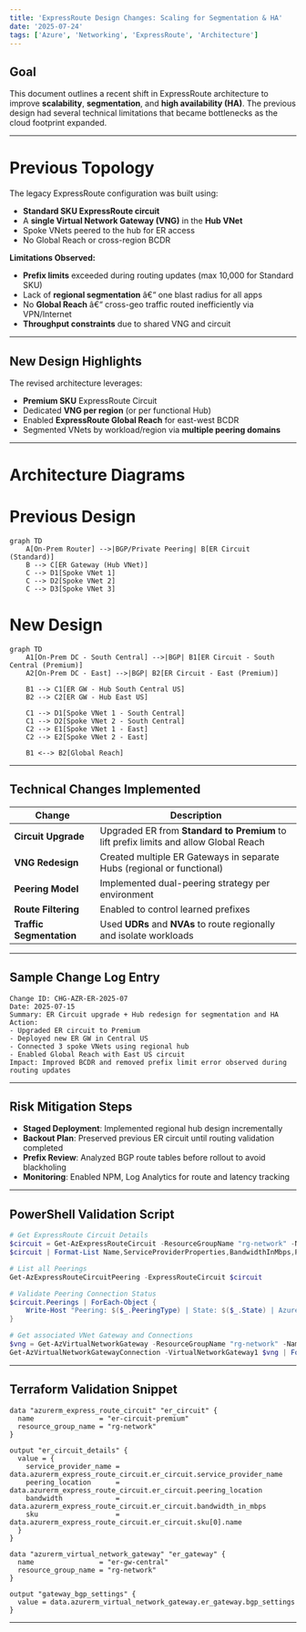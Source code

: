 ```yaml
---
title: 'ExpressRoute Design Changes: Scaling for Segmentation & HA'
date: '2025-07-24'
tags: ['Azure', 'Networking', 'ExpressRoute', 'Architecture']
---
```


## Goal

This document outlines a recent shift in ExpressRoute architecture to improve **scalability**, **segmentation**, and **high availability (HA)**. The previous design had several technical limitations that became bottlenecks as the cloud footprint expanded.

---

# Previous Topology

The legacy ExpressRoute configuration was built using:

- **Standard SKU ExpressRoute circuit**
- A **single Virtual Network Gateway (VNG)** in the **Hub VNet**
- Spoke VNets peered to the hub for ER access
- No Global Reach or cross-region BCDR

**Limitations Observed:**

- **Prefix limits** exceeded during routing updates (max 10,000 for Standard SKU)
- Lack of **regional segmentation** â€“ one blast radius for all apps
- No **Global Reach** â€“ cross-geo traffic routed inefficiently via VPN/Internet
- **Throughput constraints** due to shared VNG and circuit

---

## New Design Highlights

The revised architecture leverages:

- **Premium SKU** ExpressRoute Circuit
- Dedicated **VNG per region** (or per functional Hub)
- Enabled **ExpressRoute Global Reach** for east-west BCDR
- Segmented VNets by workload/region via **multiple peering domains**

---

# Architecture Diagrams

# Previous Design

```
graph TD
    A[On-Prem Router] -->|BGP/Private Peering| B[ER Circuit (Standard)]
    B --> C[ER Gateway (Hub VNet)]
    C --> D1[Spoke VNet 1]
    C --> D2[Spoke VNet 2]
    C --> D3[Spoke VNet 3]
```

# New Design

```
graph TD
    A1[On-Prem DC - South Central] -->|BGP| B1[ER Circuit - South Central (Premium)]
    A2[On-Prem DC - East] -->|BGP| B2[ER Circuit - East (Premium)]

    B1 --> C1[ER GW - Hub South Central US]
    B2 --> C2[ER GW - Hub East US]

    C1 --> D1[Spoke VNet 1 - South Central]
    C1 --> D2[Spoke VNet 2 - South Central]
    C2 --> E1[Spoke VNet 1 - East]
    C2 --> E2[Spoke VNet 2 - East]

    B1 <--> B2[Global Reach]
```

---

## Technical Changes Implemented

| Change                   | Description                                                                           |
| ------------------------ | ------------------------------------------------------------------------------------- |
| **Circuit Upgrade**      | Upgraded ER from **Standard to Premium** to lift prefix limits and allow Global Reach |
| **VNG Redesign**         | Created multiple ER Gateways in separate Hubs (regional or functional)                |
| **Peering Model**        | Implemented dual-peering strategy per environment                                     |
| **Route Filtering**      | Enabled to control learned prefixes                                                   |
| **Traffic Segmentation** | Used **UDRs** and **NVAs** to route regionally and isolate workloads                  |

---

## Sample Change Log Entry

```
Change ID: CHG-AZR-ER-2025-07
Date: 2025-07-15
Summary: ER Circuit upgrade + Hub redesign for segmentation and HA
Action:
- Upgraded ER circuit to Premium
- Deployed new ER GW in Central US
- Connected 3 spoke VNets using regional hub
- Enabled Global Reach with East US circuit
Impact: Improved BCDR and removed prefix limit error observed during routing updates
```

---

## Risk Mitigation Steps

- **Staged Deployment**: Implemented regional hub design incrementally
- **Backout Plan**: Preserved previous ER circuit until routing validation completed
- **Prefix Review**: Analyzed BGP route tables before rollout to avoid blackholing
- **Monitoring**: Enabled NPM, Log Analytics for route and latency tracking

---

## PowerShell Validation Script

```powershell
# Get ExpressRoute Circuit Details
$circuit = Get-AzExpressRouteCircuit -ResourceGroupName "rg-network" -Name "er-circuit-premium"
$circuit | Format-List Name,ServiceProviderProperties,BandwidthInMbps,PeeringLocation,Sku

# List all Peerings
Get-AzExpressRouteCircuitPeering -ExpressRouteCircuit $circuit

# Validate Peering Connection Status
$circuit.Peerings | ForEach-Object {
    Write-Host "Peering: $($_.PeeringType) | State: $($_.State) | AzureASN: $($_.AzureASN)"
}

# Get associated VNet Gateway and Connections
$vng = Get-AzVirtualNetworkGateway -ResourceGroupName "rg-network" -Name "er-gw-central"
Get-AzVirtualNetworkGatewayConnection -VirtualNetworkGateway1 $vng | Format-Table Name,ConnectionType,ConnectionStatus
```

---

## Terraform Validation Snippet

```hcl
data "azurerm_express_route_circuit" "er_circuit" {
  name                = "er-circuit-premium"
  resource_group_name = "rg-network"
}

output "er_circuit_details" {
  value = {
    service_provider_name = data.azurerm_express_route_circuit.er_circuit.service_provider_name
    peering_location      = data.azurerm_express_route_circuit.er_circuit.peering_location
    bandwidth             = data.azurerm_express_route_circuit.er_circuit.bandwidth_in_mbps
    sku                   = data.azurerm_express_route_circuit.er_circuit.sku[0].name
  }
}

data "azurerm_virtual_network_gateway" "er_gateway" {
  name                = "er-gw-central"
  resource_group_name = "rg-network"
}

output "gateway_bgp_settings" {
  value = data.azurerm_virtual_network_gateway.er_gateway.bgp_settings
}
```

---
